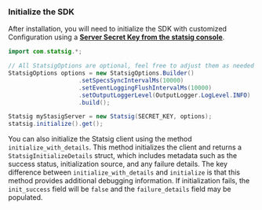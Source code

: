 
### **Initialize the SDK**

After installation, you will need to initialize the SDK with customized Configuration using a [**Server Secret Key from the statsig console**](https://console.statsig.com/api_keys).

```java
import com.statsig.*;

// All StatsigOptions are optional, feel free to adjust them as needed
StatsigOptions options = new StatsigOptions.Builder()
                    .setSpecsSyncIntervalMs(10000)
                    .setEventLoggingFlushIntervalMs(10000)
                    .setOutputLoggerLevel(OutputLogger.LogLevel.INFO)
                    .build();

Statsig myStasigServer = new Statsig(SECRET_KEY, options);
statsig.initialize().get();
```

You can also initialize the Statsig client using the method <code>initialize_with_details</code>. This method initializes the client and returns a <code>StatsigInitializeDetails</code> struct, which includes metadata such as the success status, initialization source, and any failure details. The key difference between <code>initialize_with_details</code> and <code>initialize</code> is that this method provides additional debugging information. If initialization fails, the <code>init_success</code> field will be <code>false</code> and the <code>failure_details</code> field may be populated.
